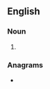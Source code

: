 {{also|Praetorians}}
==English==

===Noun===
{{head|en|noun plural form}}

# {{plural of|praetorian|lang=en}}

===Anagrams===
* {{anagrams|en|reparations}}